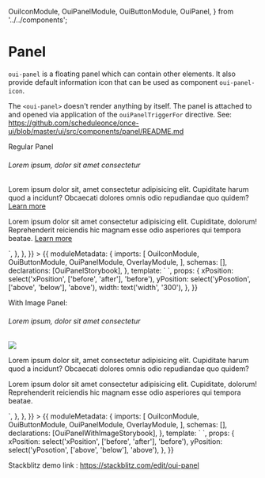   OuiIconModule,
  OuiPanelModule,
  OuiButtonModule,
  OuiPanel,
} from '../../components';

<Meta title="Panel" />

# Panel

`oui-panel` is a floating panel which can contain other elements. It also provide default information icon that can be used as component `oui-panel-icon`.

The `<oui-panel>` doesn't render anything by itself. The panel is attached to and opened via application of the `ouiPanelTriggerFor` directive. See: https://github.com/scheduleonce/once-ui/blob/master/ui/src/components/panel/README.md

Regular Panel

<Canvas>
  <Story
    name="Regular"
    height="300px"
    parameters={{
      docs: {
        source: {
          code: `
            <oui-panel-icon [ouiPanelTriggerFor]="beforeAboveMenu">
</oui-panel-icon>
<oui-panel #beforeAboveMenu xPosition="before" yPosition="above">
    <h6>Lorem ipsum, dolor sit amet consectetur</h6>
    <p>Lorem ipsum dolor sit, amet consectetur adipisicing elit. Cupiditate harum quod a incidunt?
        Obcaecati dolores omnis odio repudiandae quo quidem? <a href="https://www.scheduleonce.com/"
            target="blank">Learn more</a>
    </p>
    <p>Lorem ipsum dolor sit amet consectetur adipisicing elit. Cupiditate, dolorum! Reprehenderit
        reiciendis hic magnam esse odio asperiores qui tempora beatae. <a
            href="https://www.scheduleonce.com/" target="blank">Learn more</a>
    </p>
</oui-panel>
          `,
        },
      },
    }}
  >
    {{
      moduleMetadata: {
        imports: [
          OuiIconModule,
          OuiButtonModule,
          OuiPanelModule,
          OverlayModule,
        ],
        schemas: [],
        declarations: [OuiPanelStorybook],
      },
      template: `<oui-panel-storybook
  [xPosition]="xPosition"
  [yPosition]="yPosition"
  [width]="width">
            </oui-panel-storybook>`,
      props: {
        xPosition: select('xPosition', ['before', 'after'], 'before'),
        yPosition: select('yPosotion', ['above', 'below'], 'above'),
        width: text('width', '300'),
      },
    }}
  </Story>
</Canvas>

With Image Panel:

<Canvas>
  <Story
    name="With image"
    height="500px"
    parameters={{
      docs: {
        source: {
          code: `
            <oui-panel-icon [ouiPanelTriggerFor]="afterBelowImage">
</oui-panel-icon>
<oui-panel #afterBelowImage xPosition="after" yPosition="below">
    <h6>Lorem ipsum, dolor sit amet consectetur</h6>
    <img src="https://images.pexels.com/photos/1509428/pexels-photo-1509428.jpeg?auto=compress&cs=tinysrgb&dpr=2&h=650&w=940"/>
    <p>Lorem ipsum dolor sit, amet consectetur adipisicing elit. Cupiditate harum quod a incidunt?
        Obcaecati dolores
        omnis odio repudiandae quo quidem?
    </p>
    <p>Lorem ipsum dolor sit amet consectetur adipisicing elit. Cupiditate, dolorum! Reprehenderit
        reiciendis hic
        magnam esse odio asperiores qui tempora beatae.
    </p>
</oui-panel>
          `,
        },
      },
    }}
  >
    {{
      moduleMetadata: {
        imports: [
          OuiIconModule,
          OuiButtonModule,
          OuiPanelModule,
          OverlayModule,
        ],
        schemas: [],
        declarations: [OuiPanelWithImageStorybook],
      },
      template: `<oui-panel-with-image-storybook
    [xPosition]="xPosition"
    [yPosition]="yPosition">
              </oui-panel-with-image-storybook>`,
      props: {
        xPosition: select('xPosition', ['before', 'after'], 'before'),
        yPosition: select('yPosotion', ['above', 'below'], 'above'),
      },
    }}
  </Story>
</Canvas>

Stackblitz demo link : https://stackblitz.com/edit/oui-panel

<ArgsTable of={OuiPanel} />
